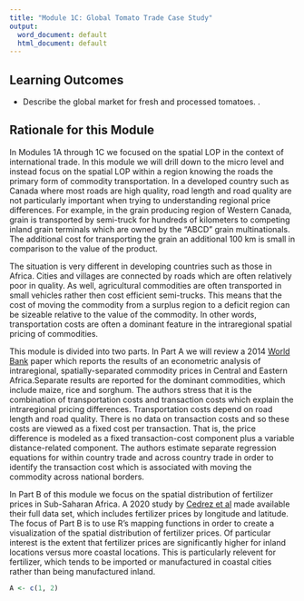 ```yaml
---
title: "Module 1C: Global Tomato Trade Case Study"
output:
  word_document: default
  html_document: default
---
```


## Learning Outcomes

*  Describe the global market for fresh and processed tomatoes.
.

## Rationale for this Module

In Modules 1A through 1C we focused on the spatial LOP in the context of international trade. In this module we will drill down to the micro level and instead focus on the spatial LOP within a region knowing the roads the primary form of commodity transportation. In a developed country such as Canada where most roads are high quality, road length and road quality are not particularly important when trying to understanding regional price differences. For example, in the grain producing region of Western Canada, grain is transported by semi-truck for hundreds of kilometers to competing inland grain terminals which are owned by the "ABCD" grain multinationals. The additional cost for transporting the grain an additional 100 km is small in comparison to the value of the product.

The situation is very different in developing countries such as those in Africa. Cities and villages are connected by roads which are often relatively poor in quality. As well, agricultural commodities are often transported in small vehicles rather then cost efficient semi-trucks. This means that the cost of moving the commodity from a surplus region to a deficit region can be sizeable relative to the value of the commodity. In other words, transportation costs are often a dominant feature in the intraregional spatial pricing of commodities.

This module is divided into two parts. In Part A we will review a 2014 [World Bank](https://openknowledge.worldbank.org/handle/10986/19340) paper which reports the results of an econometric analysis of intraregional, spatially-separated commodity prices in Central and Eastern Africa.Separate results are reported for the dominant commodities, which include maize, rice and sorghum. The authors stress that it is the combination of transportation costs and transaction costs which explain the intraregional pricing differences. Transportation costs depend on road length and road quality. There is no data on transaction costs and so these costs are viewed as a fixed cost per transaction. That is, the price difference is modeled as a fixed transaction-cost component plus a variable distance-related component. The authors estimate separate regression equations for within country trade and across country trade in order to identify the transaction cost which is associated with moving the commodity across national borders.

In Part B of this module we focus on the spatial distribution of fertilizer prices in Sub-Saharan Africa. A 2020 study by [Cedrez et al](https://journals.plos.org/plosone/article?id=10.1371/journal.pone.0227764) made available their full data set, which includes fertilizer prices by longitude and latitude. The focus of Part B is to use R's mapping functions in order to create a visualization of the spatial distribution of fertilizer prices. Of particular interest is the extent that fertilizer prices are significantly higher for inland locations versus more coastal locations. This is particularly relevent for fertilizer, which tends to be imported or manufactured in coastal cities rather than being manufactured inland.

```r
A <- c(1, 2)

```
